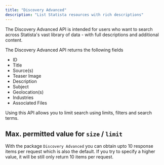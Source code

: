 ```yaml
---
title: "Discovery Advanced"
description: "List Statista resources with rich descriptions"
---
```


The Discovery Advanced API is intended for users who want to search across Statista's
vast library of data - with full descriptions and additional content.

The Discovery Advanced API returns the following fields

- ID
- Title
- Source(s)
- Teaser Image
- Description
- Subject
- Geolocation(s)
- Industries
- Associated Files

Using this API allows you to limit search using limits, filters
and search terms.

## Max. permitted value for `size` / `limit`

With the package `Discovery Advanced` you can obtain upto 10 response items per request which is also the default.
If you try to specify a higher value, it will be still only return 10 items per request.
